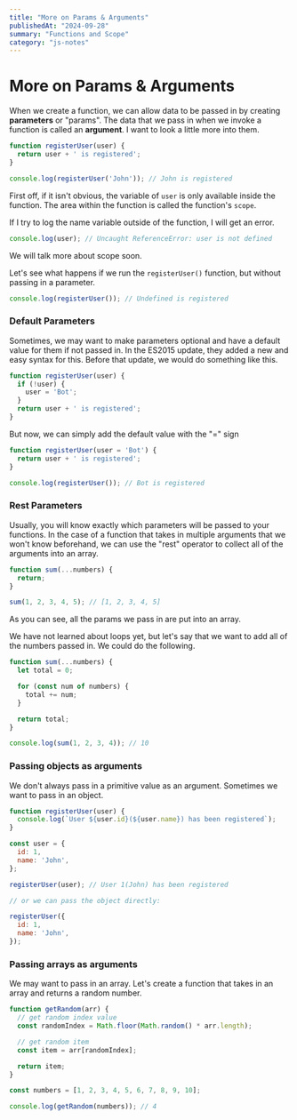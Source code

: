 ```yaml
---
title: "More on Params & Arguments"
publishedAt: "2024-09-28"
summary: "Functions and Scope"
category: "js-notes"
---
```

# More on Params & Arguments

When we create a function, we can allow data to be passed in by creating **parameters** or "params". The data that we pass in when we invoke a function is called an **argument**. I want to look a little more into them.

```js
function registerUser(user) {
  return user + ' is registered';
}

console.log(registerUser('John')); // John is registered
```

First off, if it isn't obvious, the variable of `user` is only available inside the function. The area within the function is called the function's `scope`.

If I try to log the name variable outside of the function, I will get an error.

```js
console.log(user); // Uncaught ReferenceError: user is not defined
```

We will talk more about scope soon.

Let's see what happens if we run the `registerUser()` function, but without passing in a parameter.

```js
console.log(registerUser()); // Undefined is registered
```

### Default Parameters

Sometimes, we may want to make parameters optional and have a default value for them if not passed in. In the ES2015 update, they added a new and easy syntax for this. Before that update, we would do something like this.

```js
function registerUser(user) {
  if (!user) {
    user = 'Bot';
  }
  return user + ' is registered';
}
```

But now, we can simply add the default value with the "=" sign

```js
function registerUser(user = 'Bot') {
  return user + ' is registered';
}

console.log(registerUser()); // Bot is registered
```

### Rest Parameters

Usually, you will know exactly which parameters will be passed to your functions. In the case of a function that takes in multiple arguments that we won't know beforehand, we can use the "rest" operator to collect all of the arguments into an array.

```js
function sum(...numbers) {
  return;
}

sum(1, 2, 3, 4, 5); // [1, 2, 3, 4, 5]
```

As you can see, all the params we pass in are put into an array.

We have not learned about loops yet, but let's say that we want to add all of the numbers passed in. We could do the following.

```js
function sum(...numbers) {
  let total = 0;

  for (const num of numbers) {
    total += num;
  }

  return total;
}

console.log(sum(1, 2, 3, 4)); // 10
```

### Passing objects as arguments

We don't always pass in a primitive value as an argument. Sometimes we want to pass in an object.

```js
function registerUser(user) {
  console.log(`User ${user.id}(${user.name}) has been registered`);
}

const user = {
  id: 1,
  name: 'John',
};

registerUser(user); // User 1(John) has been registered

// or we can pass the object directly:

registerUser({
  id: 1,
  name: 'John',
});
```

### Passing arrays as arguments

We may want to pass in an array. Let's create a function that takes in an array and returns a random number.

```js
function getRandom(arr) {
  // get random index value
  const randomIndex = Math.floor(Math.random() * arr.length);

  // get random item
  const item = arr[randomIndex];

  return item;
}

const numbers = [1, 2, 3, 4, 5, 6, 7, 8, 9, 10];

console.log(getRandom(numbers)); // 4
```
